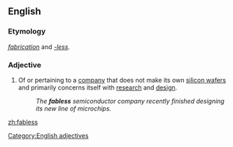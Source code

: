 ==English==

===Etymology===
''[[fabrication]]'' and ''[[-less]]''.

===Adjective===
{{en-adj|-}}

# Of or pertaining to a [[company]] that does not make its own [[silicon wafer]]s and primarily concerns itself with [[research]] and [[design]].
#:''The '''fabless''' semiconductor company recently finished designing its new line of microchips.''

[[Category:English adjectives]]

[[zh:fabless]]